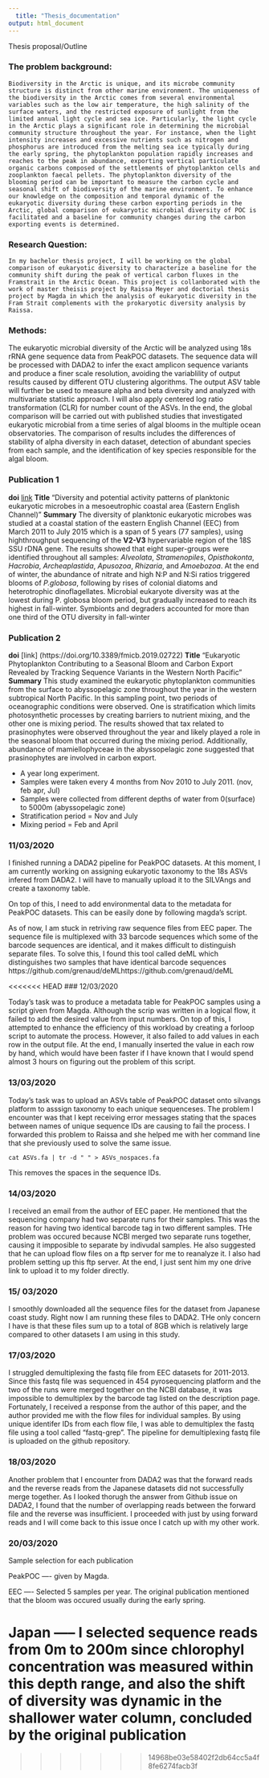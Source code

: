 ---
  title: "Thesis_documentation"
output: html_document
---

Thesis proposal/Outline

### The problem background:
	Biodiversity in the Arctic is unique, and its microbe community structure is distinct from other marine environment. The uniqueness of the biodiversity in the Arctic comes from several environmental variables such as the low air temperature, the high salinity of the surface waters, and the restricted exposure of sunlight from the limited annual light cycle and sea ice. Particularly, the light cycle in the Arctic plays a significant role in determining the microbial community structure throughout the year. For instance, when the light intensity increases and excessive nutrients such as nitrogen and phosphorus are introduced from the melting sea ice typically during the early spring, the phytoplankton population rapidly increases and reaches to the peak in abundance, exporting vertical particulate organic carbons composed of the settlements of phytoplankton cells and zooplankton faecal pellets. The phytoplankton diversity of the blooming period can be important to measure the carbon cycle and seasonal shift of biodiversity of the marine environment. To enhance our knowledge on the composition and temporal dynamic of the eukaryotic diversity during these carbon exporting periods in the Arctic, global comparison of eukaryotic microbial diversity of POC is facilitated and a baseline for community changes during the carbon exporting events is determined. 

### Research Question:
	In my bachelor thesis project, I will be working on the global comparison of eukaryotic diversity to characterize a baseline for the community shift during the peak of vertical carbon fluxes in the Framstrait in the Arctic Ocean. This project is collanborated with the work of master theisis project by Raissa Meyer and doctorial thesis project by Magda in which the analysis of eukaryotic diversity in the Fram Strait complements with the prokaryotic diversity analysis by Raissa. 
	
	
### Methods:
The eukaryotic microbial diversity of the Arctic will be analyzed using 18s rRNA gene sequence data from PeakPOC datasets. The sequence data will be processed with DADA2 to infer the exact amplicon sequence variants and produce a finer scale resolution, avoiding the variablility of output results caused by different OTU clustering algorithms. The output ASV table will further be used to measure alpha and beta diversity and analyzed with multivariate statistic approach. I will also apply centered log ratio transformation (CLR) for number count of the ASVs.  In the end, the global comparison will be carried out with published studies that investigated eukaryotic microbial from a time series of algal blooms in the multiple ocean observatories. The comparison of results includes the differences of stability of alpha diversity in each dataset, detection of abundant species from each sample, and the identification of key species responsible for the algal bloom.  

### Publication 1
**doi** [link](https://doi. org/10.1371/journal.pone.0196987)
**Title** "Diversity and potential activity patterns of planktonic eukaryotic microbes in a mesoeutrophic coastal area (Eastern English Channel)"
**Summary** The diversity of planktonic eukaryotic microbes was studied at a coastal station of the eastern English Channel (EEC) from March 2011 to July 2015 which is a span of 5 years (77 samples), using highthroughput sequencing of the **V2-V3** hypervariable region of the 18S SSU rDNA gene. The results showed that eight super-groups were identified throughout all samples: _Alveolata_, _Stramenopiles_, _Opisthokonta_, _Hacrobia_, _Archeaplastida_, _Apusozoa_, _Rhizaria_, and _Amoebozoa_. At the end of winter, the abundance of nitrate and high N:P and N:Si ratios triggered blooms of _P.globosa_, following by rises of colonial diatoms and heterotrophic dinoflagellates. Microbial eukaryote diversity was at the lowest during P. globosa bloom period, but gradually increased to reach its highest in fall-winter. Symbionts and degraders accounted for more than one third of the OTU diversity in fall-winter

### Publication 2 
**doi** [link] (https://doi.org/10.3389/fmicb.2019.02722)
**Title** “Eukaryotic Phytoplankton Contributing to a Seasonal Bloom and Carbon Export Revealed by Tracking Sequence Variants in the Western North Pacific”
**Summary** This study examined the eukaryotic phytoplankton communities from the surface to abyssopelagic zone throughout the year in the western subtropical North Pacific. In this sampling point, two periods of oceanographic conditions were observed. One is stratification which limits photosynthetic processes by creating barriers to nutrient mixing, and the other one is mixing period. The results showed that tax related to prasinophytes were observed throughout the year and likely played a role in the seasonal bloom that occurred during the mixing period. Additionally, abundance of mamiellophyceae in the abyssopelagic zone suggested that prasinophytes are involved in carbon export. 

- A year long experiment.
- Samples were taken every 4 months from Nov 2010 to July 2011. (nov, feb apr, Jul)
- Samples were collected from different depths of water from 0(surface) to 5000m (abyssopelagic zone)
- Stratification period = Nov and July
- Mixing period = Feb and April







### 11/03/2020

I finished running a DADA2 pipeline for PeakPOC datasets. At this moment, I am currently working on assigning eukaryotic taxonomy to the 18s ASVs infered from DADA2. I will have to manually upload it to the SILVAngs and create a taxonomy table. 

On top of this, I need to add environmental data to the metadata for PeakPOC datasets. This can be easily done by following magda's script. 

As of now, I am stuck in retriving raw sequence files from EEC paper. The sequence file is multiplexed with 33 barcode sequences which some of the barcode sequences are identical, and it makes difficult to distinguish separate files. To solve this, I found this tool called deML which distinguishes two samples that have identical barcode sequences https://github.com/grenaud/deMLhttps://github.com/grenaud/deML


<<<<<<< HEAD
### 12/03/2020

Today's task was to produce a metadata table for PeakPOC samples using a script given from Magda. Although the scrip was written in a logical flow, it failed to add the desired value from input numbers. On top of this, I attempted to enhance the efficiency of this workload by creating a forloop script to automate the process. However, it also failed to add values in each row in the output file. At the end, I manually inserted the value in each row by hand, which would have been faster if I have known that I would spend almost 3 hours on figuring out the problem of this script. 

### 13/03/2020

Today's task was to upload an ASVs table of PeakPOC dataset onto silvangs platform to asssign taxonomy to each unique sequenceses. The problem I encounter was that I kept receiving error messages stating that the spaces between names of unique sequence IDs are causing to fail the process. I forwarded this problem to Raissa and she helped me with her command line that she previously used to solve the same issue. 

```{engine='bash'}
cat ASVs.fa | tr -d " " > ASVs_nospaces.fa
```

This removes the spaces in the sequence IDs.


### 14/03/2020

I received an email from the author of EEC paper. He mentioned that the sequencing company had two separate runs for their samples. This was the reason for having two identical barcode tag in two different samples. THe problem was occured because NCBI merged two separate runs together, causing it impposible to separate by indivudal samples. He also suggested that he can upload flow files on a ftp server for me to reanalyze it. I also had problem setting up this ftp server. At the end, I just sent him my one drive link to upload it to my folder directly. 

### 15/ 03/2020

I smoothly downloaded all the sequence files for the dataset from Japanese coast study. Right now I am running these files to DADA2. THe only concern I have is that these files sum up to a total of 8GB which is relatively large compared to other datasets I am using in this study. 

### 17/03/2020

I struggled demultiplexing the fastq file from EEC datasets for 2011-2013. Since this fastq file was sequenced in 454 pyrosequencing platform and the two of the runs were merged together on the NCBI database, it was impossible to demultiplex by the barcode tag listed on the description page. Fortunately, I received a response from the author of this paper, and the author provided me with the flow files for individual samples. By using unique identifer IDs from each flow file, I was able to demultiplex the fastq file using a tool called "fastq-grep". The pipeline for demultiplexing fastq file is uploaded on the github repository. 

### 18/03/2020

Another problem that I encounter from DADA2 was that the forward reads and the reverse reads from the Japanese datasets did not successfully merge together. As I looked thorugh the answer from Github issue on DADA2, I found that the number of overlapping reads between the forward file and the reverse was insufficient. I proceeded with just by using forward reads and I will come back to this issue once I catch up with my other work. 


### 20/03/2020

Sample selection for each publication

PeakPOC ---- given by Magda.

EEC ---- Selected 5 samples per year. The original publication mentioned that the bloom was occured usually during the early spring. 

Japan ----- I selected sequence reads from 0m to 200m since chlorophyl concentration was measured within this depth range, and also the shift of diversity was dynamic in the shallower water column, concluded by the original publication
=======



>>>>>>> 14968be03e58402f2db64cc5a4f8fe6274facb3f
